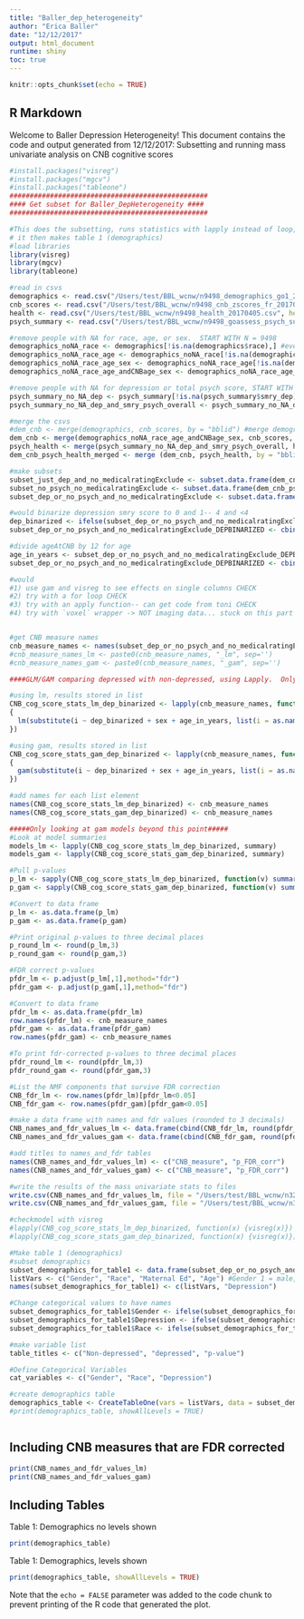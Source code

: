 ```yaml
---
title: "Baller_dep_heterogeneity"
author: "Erica Baller"
date: "12/12/2017"
output: html_document
runtime: shiny
toc: true
---
```


```r
knitr::opts_chunk$set(echo = TRUE)
```

## R Markdown

Welcome to Baller Depression Heterogeneity!  This document contains the code and output generated from 
12/12/2017: Subsetting and running mass univariate analysis on CNB cognitive scores

```r
#install.packages("visreg")
#install.packages("mgcv")
#install.packages("tableone")
#################################################
#### Get subset for Baller_DepHeterogeneity ####
#################################################

#This does the subsetting, runs statistics with lapply instead of loop, visualizes progress with visreg, and does fdr correction
# it then makes table 1 (demographics)
#load libraries
library(visreg)
library(mgcv)
library(tableone)

#read in csvs
demographics <- read.csv("/Users/test/BBL_wcnw/n9498_demographics_go1_20161212.csv", header = TRUE, sep = ",") #from /data/joy/BBL/projects/ballerDepHeterogen/data/n9498_demographics_go1_20161212.csv
cnb_scores <- read.csv("/Users/test/BBL_wcnw/n9498_cnb_zscores_fr_20170202.csv", header = TRUE, sep = ",") #from /data/joy/BBL/projects/ballerDepHeterogen/data/n9498_cnb_zscores_fr_20170202.csv
health <- read.csv("/Users/test/BBL_wcnw/n9498_health_20170405.csv", header = TRUE, sep = ",") #from /data/joy/BBL/projects/ballerDepHeterogen/data/n9498_health_20170405.csv
psych_summary <- read.csv("/Users/test/BBL_wcnw/n9498_goassess_psych_summary_vars_20131014.csv", header = TRUE, sep = ",") #from /data/joy/BBL/projects/ballerDepHeterogen/data/n9498_goassess_psych_summary_vars_20131014.csv

#remove people with NA for race, age, or sex.  START WITH N = 9498
demographics_noNA_race <- demographics[!is.na(demographics$race),] #everyone has a race, N = 9498
demographics_noNA_race_age <- demographics_noNA_race[!is.na(demographics_noNA_race$ageAtClinicalAssess1),] # 86 people do not have age at clinical assessment.  N = 9412
demographics_noNA_race_age_sex <- demographics_noNA_race_age[!is.na(demographics_noNA_race_age$sex),] #everyone has a sex, N = 9412
demographics_noNA_race_age_andCNBage_sex <- demographics_noNA_race_age_sex[!is.na(demographics_noNA_race_age_sex$ageAtCnb1),] #6 people do not have ageAtCnb1, N = 9406

#remove people with NA for depression or total psych score, START WITH N = 9498
psych_summary_no_NA_dep <- psych_summary[!is.na(psych_summary$smry_dep),] #take out those with NA for depression, 87 people N = 9411
psych_summary_no_NA_dep_and_smry_psych_overall <- psych_summary_no_NA_dep[!is.na(psych_summary_no_NA_dep$smry_psych_overall_rtg),] #take out those with NA for overall psych rtg, no additional people lost, N = 9411

#merge the csvs
#dem_cnb <- merge(demographics, cnb_scores, by = "bblid") #merge demographics and cnb #this is if we want to include people without full demographic data
dem_cnb <- merge(demographics_noNA_race_age_andCNBage_sex, cnb_scores, by = "bblid") #merge demographics and cnb, N = 9406
psych_health <- merge(psych_summary_no_NA_dep_and_smry_psych_overall, health, by = "bblid") #merge psych and health, N = 9411
dem_cnb_psych_health_merged <- merge (dem_cnb, psych_health, by = "bblid") #merge all 4 csvs, lost 1 person [134716] (had demographics, but no psych ratings): N = 9405

#make subsets
subset_just_dep_and_no_medicalratingExclude <- subset.data.frame(dem_cnb_psych_health_merged, (medicalratingExclude == 0) & (smry_dep == 4), select = "bblid") #subset people who were not medically excluded and who are depressed, N = 776
subset_no_psych_no_medicalratingExclude <- subset.data.frame(dem_cnb_psych_health_merged, (medicalratingExclude == 0) & (smry_psych_overall_rtg < 4), select = "bblid") #subset people who are psychiatrically healthy, N = 2508
subset_dep_or_no_psych_and_no_medicalratingExclude <- subset.data.frame(dem_cnb_psych_health_merged, (medicalratingExclude == 0) & ((smry_dep == 4) | (smry_psych_overall_rtg <4))) #subset including both depressed and healthies, good for regressions, N = 3284

#would binarize depression smry score to 0 and 1-- 4 and <4
dep_binarized <- ifelse(subset_dep_or_no_psych_and_no_medicalratingExclude$smry_dep == 4, 1, 0)
subset_dep_or_no_psych_and_no_medicalratingExclude_DEPBINARIZED <- cbind(subset_dep_or_no_psych_and_no_medicalratingExclude, dep_binarized) #N = 3284

#divide ageAtCNB by 12 for age
age_in_years <- subset_dep_or_no_psych_and_no_medicalratingExclude_DEPBINARIZED$ageAtCnb1/12
subset_dep_or_no_psych_and_no_medicalratingExclude_DEPBINARIZED <- cbind(subset_dep_or_no_psych_and_no_medicalratingExclude_DEPBINARIZED, age_in_years)

#would
#1) use gam and visreg to see effects on single columns CHECK
#2) try with a for loop CHECK
#3) try with an apply function-- can get code from toni CHECK
#4) try with `voxel` wrapper -> NOT imaging data... stuck on this part


#get CNB measure names
cnb_measure_names <- names(subset_dep_or_no_psych_and_no_medicalratingExclude_DEPBINARIZED)[grep("_z", names(subset_dep_or_no_psych_and_no_medicalratingExclude_DEPBINARIZED))] #get the names of all the columns with _z in the name
#cnb_measure_names_lm <- paste0(cnb_measure_names, "_lm", sep='')
#cnb_measure_names_gam <- paste0(cnb_measure_names, "_gam", sep='')

####GLM/GAM comparing depressed with non-depressed, using Lapply.  Only looking at depression, binarized beyond this point 

#using lm, results stored in list
CNB_cog_score_stats_lm_dep_binarized <- lapply(cnb_measure_names, function(x) 
{
  lm(substitute(i ~ dep_binarized + sex + age_in_years, list(i = as.name(x))), data = subset_dep_or_no_psych_and_no_medicalratingExclude_DEPBINARIZED)
})

#using gam, results stored in list
CNB_cog_score_stats_gam_dep_binarized <- lapply(cnb_measure_names, function(x) 
{
  gam(substitute(i ~ dep_binarized + sex + age_in_years, list(i = as.name(x))), data = subset_dep_or_no_psych_and_no_medicalratingExclude_DEPBINARIZED)
}) 

#add names for each list element
names(CNB_cog_score_stats_lm_dep_binarized) <- cnb_measure_names
names(CNB_cog_score_stats_gam_dep_binarized) <- cnb_measure_names

#####Only looking at gam models beyond this point#####
#Look at model summaries
models_lm <- lapply(CNB_cog_score_stats_lm_dep_binarized, summary)
models_gam <- lapply(CNB_cog_score_stats_gam_dep_binarized, summary)

#Pull p-values
p_lm <- sapply(CNB_cog_score_stats_lm_dep_binarized, function(v) summary(v)$coef[,"Pr(>|t|)"][2]) #get the p value for dep binarized
p_gam <- sapply(CNB_cog_score_stats_gam_dep_binarized, function(v) summary(v)$p.table[2,4])

#Convert to data frame
p_lm <- as.data.frame(p_lm)
p_gam <- as.data.frame(p_gam)

#Print original p-values to three decimal places
p_round_lm <- round(p_lm,3)
p_round_gam <- round(p_gam,3)

#FDR correct p-values
pfdr_lm <- p.adjust(p_lm[,1],method="fdr")
pfdr_gam <- p.adjust(p_gam[,1],method="fdr")

#Convert to data frame
pfdr_lm <- as.data.frame(pfdr_lm)
row.names(pfdr_lm) <- cnb_measure_names
pfdr_gam <- as.data.frame(pfdr_gam)
row.names(pfdr_gam) <- cnb_measure_names

#To print fdr-corrected p-values to three decimal places
pfdr_round_lm <- round(pfdr_lm,3)
pfdr_round_gam <- round(pfdr_gam,3)

#List the NMF components that survive FDR correction
CNB_fdr_lm <- row.names(pfdr_lm)[pfdr_lm<0.05]
CNB_fdr_gam <- row.names(pfdr_gam)[pfdr_gam<0.05]

#make a data frame with names and fdr values (rounded to 3 decimals)
CNB_names_and_fdr_values_lm <- data.frame(cbind(CNB_fdr_lm, round(pfdr_lm[pfdr_lm<0.05],3)))
CNB_names_and_fdr_values_gam <- data.frame(cbind(CNB_fdr_gam, round(pfdr_gam[pfdr_gam<0.05],3)))

#add titles to names_and_fdr tables
names(CNB_names_and_fdr_values_lm) <- c("CNB_measure", "p_FDR_corr")
names(CNB_names_and_fdr_values_gam) <- c("CNB_measure", "p_FDR_corr")

#write the results of the mass univariate stats to files
write.csv(CNB_names_and_fdr_values_lm, file = "/Users/test/BBL_wcnw/n3284_dep776_nondep2508_mass_univ_FDR_corrected_lm_20171211.csv")
write.csv(CNB_names_and_fdr_values_gam, file = "/Users/test/BBL_wcnw/n3284_dep776_nondep2508_mass_univ_FDR_corrected_gam_20171211.csv")

#checkmodel with visreg
#lapply(CNB_cog_score_stats_lm_dep_binarized, function(x) {visreg(x)}) 
#lapply(CNB_cog_score_stats_gam_dep_binarized, function(x) {visreg(x)}) 

#Make table 1 (demographics)
#subset demographics
subset_demographics_for_table1 <- data.frame(subset_dep_or_no_psych_and_no_medicalratingExclude_DEPBINARIZED$sex, subset_dep_or_no_psych_and_no_medicalratingExclude_DEPBINARIZED$race, subset_dep_or_no_psych_and_no_medicalratingExclude_DEPBINARIZED$medu1, subset_dep_or_no_psych_and_no_medicalratingExclude_DEPBINARIZED$age_in_years, subset_dep_or_no_psych_and_no_medicalratingExclude_DEPBINARIZED$dep_binarized)
listVars <- c("Gender", "Race", "Maternal Ed", "Age") #Gender 1 = male, 2 = female, Race 1 = caucasian, Maternal Ed = years, age = years, dep 1 = dep, 0 = non_dep
names(subset_demographics_for_table1) <- c(listVars, "Depression")

#Change categorical values to have names
subset_demographics_for_table1$Gender <- ifelse(subset_demographics_for_table1$Gender == 1, "Male", "Female")
subset_demographics_for_table1$Depression <- ifelse(subset_demographics_for_table1$Depression == 1, "Depressed", "Non-depressed")
subset_demographics_for_table1$Race <- ifelse(subset_demographics_for_table1$Race == "1", "Caucasian","Non-caucasian")

#make variable list
table_titles <- c("Non-depressed", "depressed", "p-value")

#Define Categorical Variables
cat_variables <- c("Gender", "Race", "Depression")

#create demographics table
demographics_table <- CreateTableOne(vars = listVars, data = subset_demographics_for_table1, factorVars = cat_variables, strata = c("Depression"))
#print(demographics_table, showAllLevels = TRUE)



```
## Including CNB measures that are FDR corrected

```r
print(CNB_names_and_fdr_values_lm)
print(CNB_names_and_fdr_values_gam)
```

## Including Tables

Table 1: Demographics no levels shown
```r

print(demographics_table)
```

Table 1: Demographics, levels shown
```r
print(demographics_table, showAllLevels = TRUE)
```

Note that the `echo = FALSE` parameter was added to the code chunk to prevent printing of the R code that generated the plot.

